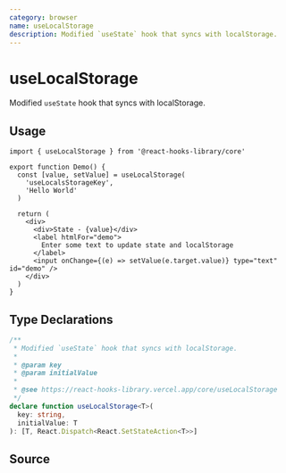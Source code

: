 ```yaml
---
category: browser
name: useLocalStorage
description: Modified `useState` hook that syncs with localStorage.
---
```



<Playground>
  <Demo />
</Playground>

# useLocalStorage

Modified `useState` hook that syncs with localStorage.

## Usage

```tsx
import { useLocalStorage } from '@react-hooks-library/core'

export function Demo() {
  const [value, setValue] = useLocalStorage(
    'useLocalsStorageKey',
    'Hello World'
  )

  return (
    <div>
      <div>State - {value}</div>
      <label htmlFor="demo">
        Enter some text to update state and localStorage
      </label>
      <input onChange={(e) => setValue(e.target.value)} type="text" id="demo" />
    </div>
  )
}
```

## Type Declarations

```typescript
/**
 * Modified `useState` hook that syncs with localStorage.
 *
 * @param key
 * @param initialValue
 *
 * @see https://react-hooks-library.vercel.app/core/useLocalStorage
 */
declare function useLocalStorage<T>(
  key: string,
  initialValue: T
): [T, React.Dispatch<React.SetStateAction<T>>]
```

## Source

<Source name="useLocalStorage" pkg="core" />
